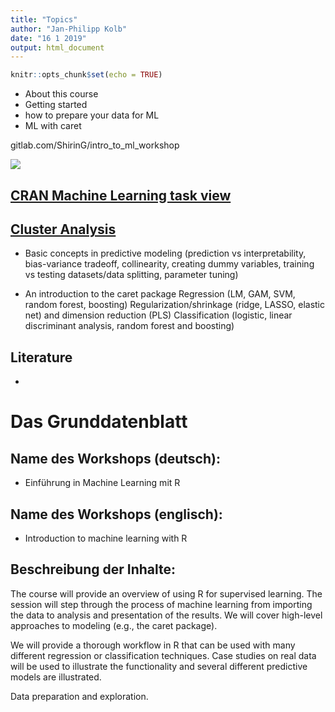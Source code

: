```yaml
---
title: "Topics"
author: "Jan-Philipp Kolb"
date: "16 1 2019"
output: html_document
---
```


```r
knitr::opts_chunk$set(echo = TRUE)
```

<!--
https://de.slideshare.net/ShirinGlander/workshop-introduction-to-machine-learning-with-r
https://www.shirin-glander.de/

https://www.data2day.de/

https://www.codecentric.de/karriere/standorte/karlsruhe/
-->

- About this course
- Getting started
- how to prepare your data for ML
- ML with caret

gitlab.com/ShirinG/intro_to_ml_workshop


![](../figure/pic_hiddenlayers.PNG)

## [CRAN Machine Learning task view](https://cran.r-project.org/web/views/MachineLearning.html)





## [Cluster Analysis](http://zevross.com/blog/machine-learning-r-workshop/)


- Basic concepts in predictive modeling (prediction vs interpretability, bias-variance tradeoff, collinearity, creating dummy variables, training vs testing datasets/data splitting, parameter tuning)

- An introduction to the caret package
Regression (LM, GAM, SVM, random forest, boosting)
Regularization/shrinkage (ridge, LASSO, elastic net) and dimension reduction (PLS)
Classification (logistic, linear discriminant analysis, random forest and boosting)


<!--
https://www.hd-hub.de/course-dates/3-all/31-machine-learning-in-r-advanced-course

https://www.denbi.de/planned-training-course-2019
-->


## Literature

- 


# Das Grunddatenblatt

## Name des Workshops (deutsch):

- Einführung in Machine Learning mit R

## Name des Workshops (englisch):

- Introduction to machine learning with R

## Beschreibung der Inhalte:

The course will provide an overview of using R for supervised learning. The session will step through the process of machine learning from importing the data to analysis and presentation of the results.
We will cover high-level approaches to modeling (e.g., the caret package). 

We will provide a thorough workflow in R that can be used with many different regression or classification techniques. Case studies on real data will be used to illustrate the functionality and several different predictive models are illustrated. 
<!--
Vorgestellt werden alle Schritte vom Import der Daten bis zur Analyse und Präsentation der Ergebnisse.
-->


Data preparation and exploration.

<!--
Andere Kurse:

https://www.r-bloggers.com/code-for-workshop-introduction-to-machine-learning-with-r/
-->


<!--
Die über 9000 R-Pakete, die auf CRAN verfügbar sind, zeigen die Vielfältigkeit der Programmiersprache R. Einige R-Pakete dienen als Schnittstellen zu anderen Programmen und Programmiersprachen und erweitern damit deutlich das Spektrum der Aufgaben, die mit R bearbeitet werden können.  So können beispielsweise zahlreiche Programmierschnittstellen so genannte API’s mit dem Paket httr angesprochen werden. Das Paket leaflet kann verwendet werden um Javascript Funktionalität für interaktive Graphiken zu nutzen. Darüber hinaus existieren Schnittstellen zu zahlreichen Datenbankanwendungen. R kann verwendet werden um HTML-Präsentationen und Word-Dokumente zu erzeugen. In diesem Kurs werden einige der interessantesten Schnittstellen vorgestellt. 
-->


<!--
https://www.rstudio.com/workshops/applied-machine-learning/

Machine learning is the study and application of algorithms that learn from and make predictions on data. From search results to self-driving cars, it has manifested itself in all areas of our lives and is one of the most exciting and fast-growing fields of research in the world of data science. 

This two-day course will provide an overview of using R for supervised learning. The session will step through the process of building, visualizing, testing, and comparing models that are focused on prediction. The goal of the course is to provide a thorough workflow in R that can be used with many different regression or classification techniques. Case studies on real data will be used to illustrate the functionality and several different predictive models are illustrated. 

The course focuses on both high-level approaches to modeling (e.g., the caret package) and newer modeling packages in the tidyverse: recipes, rsample, yardstick, and tidyposterior. Basic familiarity with R and the tidyverse is required. 

This course is taught by Dr. Max Kuhn a Software Engineer at RStudio. He is the author or maintainer of several R packages for predictive modeling including caret, Cubist, C50 and others. He routinely teaches classes in predictive modeling at rstudio::conf, Predictive Analytics World, and UseR! and his publications include work on neuroscience biomarkers, drug discovery, molecular diagnostics and response surface methodology. He and Kjell Johnson wrote the award-winning book Applied Predictive Modeling in 2013.

-->

